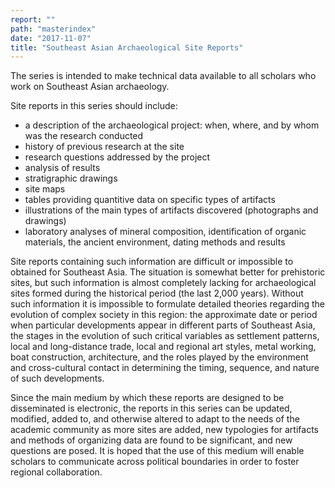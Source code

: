 ```yaml
---
report: ""
path: "masterindex"
date: "2017-11-07"
title: "Southeast Asian Archaeological Site Reports"
---
```


The series is intended to make technical data available to all scholars who work on Southeast Asian archaeology.  

Site reports in this series should include:

 * a description of the archaeological project: when, where, and by whom was the research conducted
 * history of previous research at the site
 * research questions addressed by the project
 * analysis of results
 * stratigraphic drawings
 * site maps
 * tables providing quantitive data on specific types of artifacts
 * illustrations of the main types of artifacts discovered (photographs and drawings)
 * laboratory analyses of mineral composition, identification of organic materials, the ancient environment, dating methods and results

Site reports containing such information are difficult or impossible to obtained for Southeast Asia. The situation is somewhat better for prehistoric sites, but such information is almost completely lacking for archaeological sites formed during the historical period (the last 2,000 years). Without such information it is impossible to formulate detailed theories regarding the evolution of complex society in this region: the approximate date or period when particular developments appear in different parts of Southeast Asia, the stages in the evolution of such critical variables as settlement patterns, local and long-distance trade, local and regional art styles, metal working, boat construction, architecture, and the roles played by the environment and cross-cultural contact in determining the timing, sequence, and nature of such developments.

Since the main medium by which these reports are designed to be disseminated is electronic, the reports in this series can be updated, modified, added to, and otherwise altered to adapt to the needs of the academic community as more sites are added, new typologies for artifacts and methods of organizing data are found to be significant, and new questions are posed. It is hoped that the use of this medium will enable scholars to communicate across political boundaries in order to foster regional collaboration. 